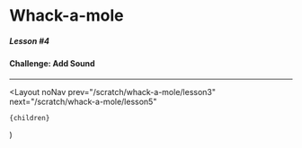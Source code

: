 
# Whack-a-mole

##### Lesson #4

#### Challenge: Add Sound

---

<YouTubeEmbed videoId="Bi9AmyI4gRc" />

  <Layout
    noNav
    prev="/scratch/whack-a-mole/lesson3"
    next="/scratch/whack-a-mole/lesson5"
  >
    {children}
  </Layout>
)
